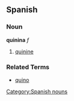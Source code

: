 == Spanish == 
=== Noun === 
'''quinina''' ''f'' 
# [[quinine]]

=== Related Terms ===
*[[quino]]
[[Category:Spanish nouns]]